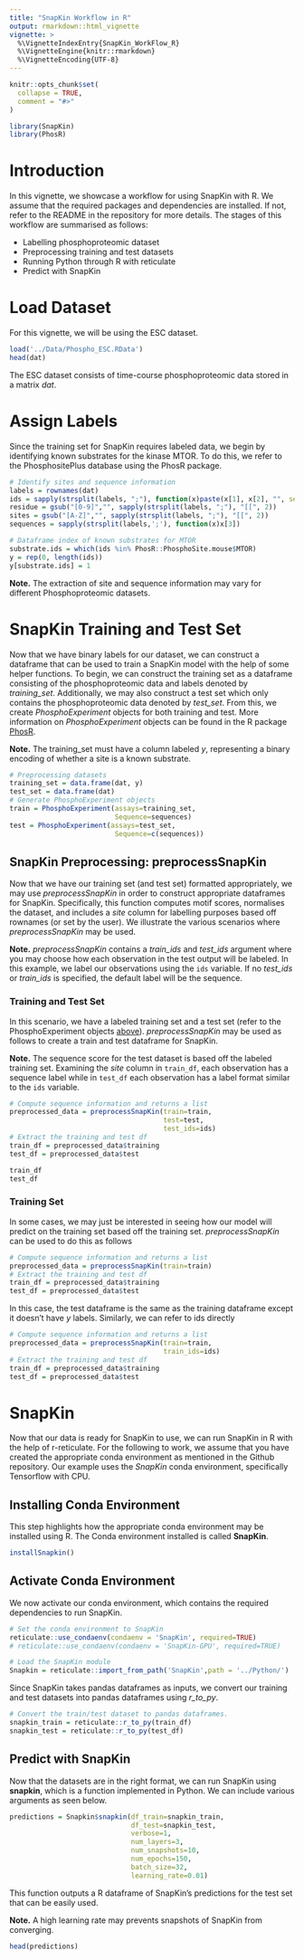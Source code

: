 ```yaml
---
title: "SnapKin Workflow in R"
output: rmarkdown::html_vignette
vignette: >
  %\VignetteIndexEntry{SnapKin_WorkFlow_R}
  %\VignetteEngine{knitr::rmarkdown}
  %\VignetteEncoding{UTF-8}
---
```


```r
knitr::opts_chunk$set(
  collapse = TRUE,
  comment = "#>"
)
```

```r
library(SnapKin)
library(PhosR)
```

# Introduction 

In this vignette, we showcase a workflow for using SnapKin with R.
We assume that the required packages and dependencies are installed. 
If not, refer to the README in the repository for more details.
The stages of this workflow are summarised as follows:

- Labelling phosphoproteomic dataset 
- Preprocessing training and test datasets
- Running Python through R with reticulate
- Predict with SnapKin

# Load Dataset

For this vignette, we will be using the ESC dataset.

```r
load('../Data/Phospho_ESC.RData')
head(dat)
```
The ESC dataset consists of time-course phosphoproteomic data stored in a matrix *dat*.

# Assign Labels

Since the training set for SnapKin requires labeled data, we begin by identifying 
known substrates for the kinase MTOR. 
To do this, we refer to the PhosphositePlus database using the PhosR package.


```r
# Identify sites and sequence information
labels = rownames(dat)
ids = sapply(strsplit(labels, ";"), function(x)paste(x[1], x[2], "", sep=";"))
residue = gsub("[0-9]","", sapply(strsplit(labels, ";"), "[[", 2))
sites = gsub("[A-Z]","", sapply(strsplit(labels, ";"), "[[", 2))
sequences = sapply(strsplit(labels,';'), function(x)x[3])

# Dataframe index of known substrates for MTOR
substrate.ids = which(ids %in% PhosR::PhosphoSite.mouse$MTOR)
y = rep(0, length(ids))
y[substrate.ids] = 1
```

**Note.** The extraction of site and sequence information may vary for different 
Phosphoproteomic datasets.

# SnapKin Training and Test Set

Now that we have binary labels for our dataset, we can construct a dataframe that 
can be used to train a SnapKin model with the help of some helper functions.
To begin, we can construct the training set as a dataframe consisting of the 
phosphoproteomic data and labels denoted by *training_set*.
Additionally, we may also construct a test set which only contains the 
phosphoproteomic data denoted by *test_set*.
From this, we create *PhosphoExperiment* objects for both training and test.
More information on *PhosphoExperiment* objects can be found in the R package 
[PhosR](https://pyanglab.github.io/PhosR/articles/PhosR.html#setting-up-the-phosphoexperiment-object-1).

**Note.** The training_set must have a column labeled *y*, representing a binary 
encoding of whether a site is a known substrate.

```r
# Preprocessing datasets 
training_set = data.frame(dat, y)
test_set = data.frame(dat)
# Generate PhosphoExperiment objects
train = PhosphoExperiment(assays=training_set,
                          Sequence=sequences)
test = PhosphoExperiment(assays=test_set,
                          Sequence=c(sequences))
```



## SnapKin Preprocessing: preprocessSnapKin

Now that we have our training set (and test set) formatted appropriately, we may 
use *preprocessSnapKin* in order to construct appropriate dataframes for SnapKin.
Specifically, this function computes motif scores, normalises the dataset, and 
includes a *site* column for labelling purposes based off rownames (or set by 
the user).
We illustrate the various scenarios where *preprocessSnapKin* may be used.

**Note.** *preprocessSnapKin* contains a *train_ids* and *test_ids* argument 
where you may choose how each observation in the test output will be labeled. 
In this example, we label our observations using the `ids` variable. 
If no *test_ids* or *train_ids* is specified, the default label will be the sequence.

### Training and Test Set

In this scenario, we have a labeled training set and a test set (refer to the 
PhosphoExperiment objects [above](#SnapKin-Training-Set)).
*preprocessSnapKin* may be used as follows to create a train and test dataframe 
for SnapKin.

**Note.** The sequence score for the test dataset is based off the labeled training
set. 
Examining the *site* column in `train_df`, each observation has a sequence label 
while in `test_df` each observation has a label format similar to the `ids` variable.

```r
# Compute sequence information and returns a list
preprocessed_data = preprocessSnapKin(train=train,
                                      test=test,
                                      test_ids=ids)
# Extract the training and test df
train_df = preprocessed_data$training
test_df = preprocessed_data$test
```

```r
train_df
test_df
```


### Training Set 

In some cases, we may just be interested in seeing how our model will predict on 
the training set based off the training set. 
*preprocessSnapKin* can be used to do this as follows 

```r
# Compute sequence information and returns a list
preprocessed_data = preprocessSnapKin(train=train)
# Extract the training and test df
train_df = preprocessed_data$training
test_df = preprocessed_data$test
```

In this case, the test dataframe is the same as the training dataframe except it 
doesn't have *y* labels. 
Similarly, we can refer to ids directly

```r
# Compute sequence information and returns a list
preprocessed_data = preprocessSnapKin(train=train,
                                      train_ids=ids)
# Extract the training and test df
train_df = preprocessed_data$training
test_df = preprocessed_data$test
```

# SnapKin

Now that our data is ready for SnapKin to use, we can run SnapKin in R with the 
help of r-reticulate. 
For the following to work, we assume that you have created the appropriate conda 
environment as mentioned in the Github repository. 
Our example uses the *SnapKin* conda environment, specifically Tensorflow with CPU.

## Installing Conda Environment 

This step highlights how the appropriate conda environment may be installed using 
R. 
The Conda environment installed is called **SnapKin**.

```r
installSnapkin()
```



## Activate Conda Environment

We now activate our conda environment, which contains the required dependencies 
to run SnapKin.

```r
# Set the conda environment to SnapKin
reticulate::use_condaenv(condaenv = 'SnapKin', required=TRUE)
# reticulate::use_condaenv(condaenv = 'SnapKin-GPU', required=TRUE)

# Load the SnapKin module
Snapkin = reticulate::import_from_path('SnapKin',path = '../Python/')
```



Since SnapKin takes pandas dataframes as inputs, we convert our training and test 
datasets into pandas dataframes using *r_to_py*.

```r
# Convert the train/test dataset to pandas dataframes.
snapkin_train = reticulate::r_to_py(train_df)
snapkin_test = reticulate::r_to_py(test_df)
```

## Predict with SnapKin

Now that the datasets are in the right format, we can run SnapKin using **snapkin**, 
which is a function implemented in Python. 
We can include various arguments as seen below. 

```r
predictions = Snapkin$snapkin(df_train=snapkin_train,
                              df_test=snapkin_test,
                              verbose=1,
                              num_layers=3,
                              num_snapshots=10,
                              num_epochs=150,
                              batch_size=32,
                              learning_rate=0.01)
```

This function outputs a R dataframe of SnapKin's predictions for the test set 
that can be easily used.

**Note.** A high learning rate may prevents snapshots of SnapKin from converging.

```r
head(predictions)
```










